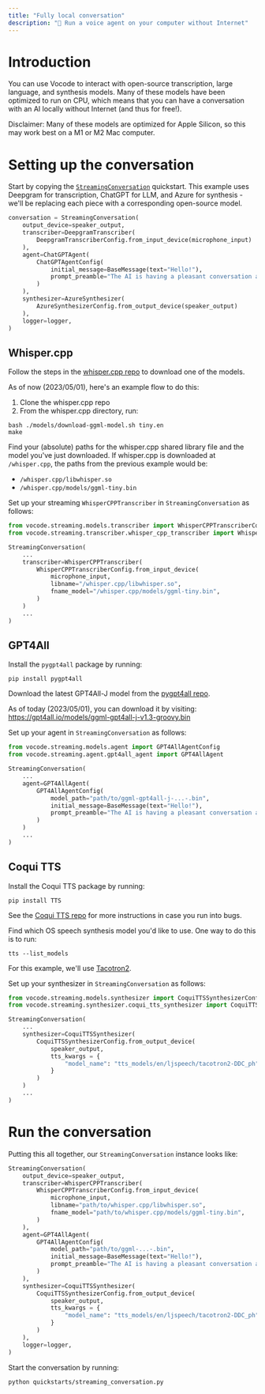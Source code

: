 ```yaml
---
title: "Fully local conversation"
description: "💃 Run a voice agent on your computer without Internet"
---
```


# Introduction

You can use Vocode to interact with open-source transcription, large language, and synthesis models. Many of these models
have been optimized to run on CPU, which means that you can have a conversation with an AI locally without Internet (and thus for free!).

Disclaimer: Many of these models are optimized for Apple Silicon, so this may work best on a M1 or M2 Mac computer.

# Setting up the conversation

Start by copying the [`StreamingConversation`](https://github.com/vocodedev/vocode-python/blob/main/quickstarts/streaming_conversation.py) quickstart.
This example uses Deepgram for transcription, ChatGPT for LLM, and Azure for synthesis - we'll be replacing each piece with
a corresponding open-source model.

```python
conversation = StreamingConversation(
    output_device=speaker_output,
    transcriber=DeepgramTranscriber(
        DeepgramTranscriberConfig.from_input_device(microphone_input)
    ),
    agent=ChatGPTAgent(
        ChatGPTAgentConfig(
            initial_message=BaseMessage(text="Hello!"),
            prompt_preamble="The AI is having a pleasant conversation about life"
        )
    ),
    synthesizer=AzureSynthesizer(
        AzureSynthesizerConfig.from_output_device(speaker_output)
    ),
    logger=logger,
)
```

## Whisper.cpp

Follow the steps in the [whisper.cpp repo](https://github.com/ggerganov/whisper.cpp#quick-start) to download one of the models.

As of now (2023/05/01), here's an example flow to do this:

1. Clone the whisper.cpp repo
2. From the whisper.cpp directory, run:

```
bash ./models/download-ggml-model.sh tiny.en
make
```

Find your (absolute) paths for the whisper.cpp shared library file and the model you've just downloaded.
If whisper.cpp is downloaded at `/whisper.cpp`, the paths from the previous example would be:

- `/whisper.cpp/libwhisper.so`
- `/whisper.cpp/models/ggml-tiny.bin`

Set up your streaming `WhisperCPPTranscriber` in `StreamingConversation` as follows:

```python
from vocode.streaming.models.transcriber import WhisperCPPTranscriberConfig
from vocode.streaming.transcriber.whisper_cpp_transcriber import WhisperCPPTranscriber

StreamingConversation(
    ...
    transcriber=WhisperCPPTranscriber(
        WhisperCPPTranscriberConfig.from_input_device(
            microphone_input,
            libname="/whisper.cpp/libwhisper.so",
            fname_model="/whisper.cpp/models/ggml-tiny.bin",
        )
    )
    ...
)
```

## GPT4All

Install the `pygpt4all` package by running:

```
pip install pygpt4all
```

Download the latest GPT4All-J model from the [pygpt4all repo](https://github.com/nomic-ai/pygpt4all#gpt4all-j-model).

As of today (2023/05/01), you can download it by visiting: https://gpt4all.io/models/ggml-gpt4all-j-v1.3-groovy.bin

Set up your agent in `StreamingConversation` as follows:

```python
from vocode.streaming.models.agent import GPT4AllAgentConfig
from vocode.streaming.agent.gpt4all_agent import GPT4AllAgent

StreamingConversation(
    ...
    agent=GPT4AllAgent(
        GPT4AllAgentConfig(
            model_path="path/to/ggml-gpt4all-j-...-.bin",
            initial_message=BaseMessage(text="Hello!"),
            prompt_preamble="The AI is having a pleasant conversation about life"
        )
    )
    ...
)
```

## Coqui TTS

Install the Coqui TTS package by running:

```
pip install TTS
```

See the [Coqui TTS repo](https://github.com/coqui-ai/TTS#install-tts) for more instructions in case you run into bugs.

Find which OS speech synthesis model you'd like to use. One way to do this is to run:

```
tts --list_models
```

For this example, we'll use [Tacotron2](https://ai.googleblog.com/2017/12/tacotron-2-generating-human-like-speech.html).

Set up your synthesizer in `StreamingConversation` as follows:

```python
from vocode.streaming.models.synthesizer import CoquiTTSSynthesizerConfig,
from vocode.streaming.synthesizer.coqui_tts_synthesizer import CoquiTTSSynthesizer

StreamingConversation(
    ...
    synthesizer=CoquiTTSSynthesizer(
        CoquiTTSSynthesizerConfig.from_output_device(
            speaker_output,
            tts_kwargs = {
                "model_name": "tts_models/en/ljspeech/tacotron2-DDC_ph"
            }
        )
    )
    ...
)
```

# Run the conversation

Putting this all together, our `StreamingConversation` instance looks like:

```python
StreamingConversation(
    output_device=speaker_output,
    transcriber=WhisperCPPTranscriber(
        WhisperCPPTranscriberConfig.from_input_device(
            microphone_input,
            libname="path/to/whisper.cpp/libwhisper.so",
            fname_model="path/to/whisper.cpp/models/ggml-tiny.bin",
        )
    ),
    agent=GPT4AllAgent(
        GPT4AllAgentConfig(
            model_path="path/to/ggml-...-.bin",
            initial_message=BaseMessage(text="Hello!"),
            prompt_preamble="The AI is having a pleasant conversation about life"
        )
    ),
    synthesizer=CoquiTTSSynthesizer(
        CoquiTTSSynthesizerConfig.from_output_device(
            speaker_output,
            tts_kwargs = {
                "model_name": "tts_models/en/ljspeech/tacotron2-DDC_ph"
            }
        )
    ),
    logger=logger,
)
```

Start the conversation by running:

```
python quickstarts/streaming_conversation.py
```
